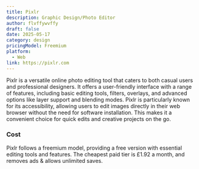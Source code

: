 ```yaml
---
title: Pixlr
description: Graphic Design/Photo Editor
author: flvffywvffy
draft: false
date: 2025-05-17
category: design
pricingModel: Freemium
platform:
  - Web
link: https://pixlr.com
---
```


Pixlr is a versatile online photo editing tool that caters to both casual users
and professional designers. It offers a user-friendly interface with a range of
features, including basic editing tools, filters, overlays, and advanced options
like layer support and blending modes. Pixlr is particularly known for its
accessibility, allowing users to edit images directly in their web browser
without the need for software installation. This makes it a convenient choice
for quick edits and creative projects on the go.

### Cost

Pixlr follows a freemium model, providing a free version with essential editing
tools and features. The cheapest paid tier is £1.92 a month, and removes ads &
allows unlimited saves.
